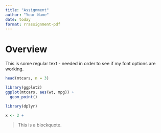 ```yaml
---
title: "Assignment"
author: "Your Name"
date: today
format: rrassignment-pdf
---
```


# Overview

This is some regular text - needed in order to see if my font options are working.

```r
head(mtcars, n = 3)
```


```r
library(ggplot2)
ggplot(mtcars, aes(wt, mpg)) +
  geom_point()
```

```r
library(dplyr)
```

```r
x <- 2 +
```

> This is a blockquote.
